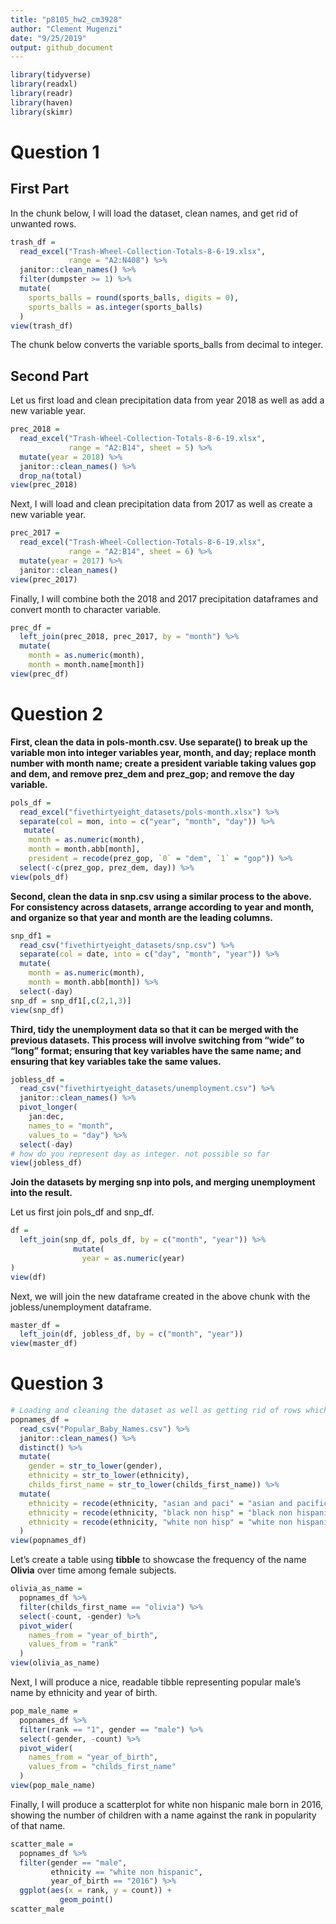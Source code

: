 ```yaml
---
title: "p8105_hw2_cm3928"
author: "Clement Mugenzi"
date: "9/25/2019"
output: github_document
---
```


```r
library(tidyverse)
library(readxl)
library(readr)
library(haven)
library(skimr)
```

# Question 1

## First Part

In the chunk below, I will load the dataset, clean names, and get rid of unwanted rows.

```r
trash_df = 
  read_excel("Trash-Wheel-Collection-Totals-8-6-19.xlsx",
             range = "A2:N408") %>% 
  janitor::clean_names() %>% 
  filter(dumpster >= 1) %>% 
  mutate(
    sports_balls = round(sports_balls, digits = 0),
    sports_balls = as.integer(sports_balls)
  )
view(trash_df)
```

The chunk below converts the variable sports_balls from decimal to integer.

## Second Part

Let us first load and clean precipitation data from year 2018 as well as add a new variable year.

```r
prec_2018 =
  read_excel("Trash-Wheel-Collection-Totals-8-6-19.xlsx",
             range = "A2:B14", sheet = 5) %>% 
  mutate(year = 2018) %>%
  janitor::clean_names() %>% 
  drop_na(total)
view(prec_2018)
```

Next, I will load and clean precipitation data from 2017 as well as create a new variable year.

```r
prec_2017 = 
  read_excel("Trash-Wheel-Collection-Totals-8-6-19.xlsx",
             range = "A2:B14", sheet = 6) %>% 
  mutate(year = 2017) %>% 
  janitor::clean_names()
view(prec_2017)
```


Finally, I will combine both the 2018 and 2017 precipitation dataframes and convert month to character variable.

```r
prec_df = 
  left_join(prec_2018, prec_2017, by = "month") %>% 
  mutate(
    month = as.numeric(month),
    month = month.name[month])
view(prec_df)
```




# Question 2 

**First, clean the data in pols-month.csv. Use separate() to break up the variable mon into integer variables year, month, and day; replace month number with month name; create a president variable taking values gop and dem, and remove prez_dem and prez_gop; and remove the day variable.**

```r
pols_df = 
  read_excel("fivethirtyeight_datasets/pols-month.xlsx") %>% 
  separate(col = mon, into = c("year", "month", "day")) %>% 
   mutate(
    month = as.numeric(month),
    month = month.abb[month],
    president = recode(prez_gop, `0` = "dem", `1` = "gop")) %>% 
  select(-c(prez_gop, prez_dem, day)) %>%
view(pols_df)
```


**Second, clean the data in snp.csv using a similar process to the above. For consistency across datasets, arrange according to year and month, and organize so that year and month are the leading columns.**

```r
snp_df1 = 
  read_csv("fivethirtyeight_datasets/snp.csv") %>%   
  separate(col = date, into = c("day", "month", "year")) %>% 
  mutate(
    month = as.numeric(month),
    month = month.abb[month]) %>% 
  select(-day)
snp_df = snp_df1[,c(2,1,3)]
view(snp_df)
```


**Third, tidy the unemployment data so that it can be merged with the previous datasets. This process will involve switching from “wide” to “long” format; ensuring that key variables have the same name; and ensuring that key variables take the same values.**

```r
jobless_df = 
  read_csv("fivethirtyeight_datasets/unemployment.csv") %>% 
  janitor::clean_names() %>% 
  pivot_longer(
    jan:dec,
    names_to = "month",
    values_to = "day") %>% 
  select(-day)
# how do you represent day as integer. not possible so far
view(jobless_df)
```

**Join the datasets by merging snp into pols, and merging unemployment into the result.**

Let us first join pols_df and snp_df.

```r
df = 
  left_join(snp_df, pols_df, by = c("month", "year")) %>% 
              mutate(
                year = as.numeric(year)
)
view(df)
```

Next, we will join the new dataframe created in the above chunk with the jobless/unemployment dataframe.

```r
master_df = 
  left_join(df, jobless_df, by = c("month", "year"))
view(master_df)
```


# Question 3

```r
# Loading and cleaning the dataset as well as getting rid of rows which appears twice.
popnames_df = 
  read_csv("Popular_Baby_Names.csv") %>% 
  janitor::clean_names() %>% 
  distinct() %>%
  mutate(
    gender = str_to_lower(gender),
    ethnicity = str_to_lower(ethnicity),
    childs_first_name = str_to_lower(childs_first_name)) %>% 
  mutate(
    ethnicity = recode(ethnicity, "asian and paci" = "asian and pacific islander"),
    ethnicity = recode(ethnicity, "black non hisp" = "black non hispanic"),
    ethnicity = recode(ethnicity, "white non hisp" = "white non hispanic")
  )
view(popnames_df)
```


Let's create a table using **tibble** to showcase the frequency of the name **Olivia** over time among female subjects.

```r
olivia_as_name = 
  popnames_df %>% 
  filter(childs_first_name == "olivia") %>% 
  select(-count, -gender) %>% 
  pivot_wider(
    names_from = "year_of_birth",
    values_from = "rank"
  )
view(olivia_as_name)
```

Next, I will produce a nice, readable tibble representing popular male's name by ethnicity and year of birth.

```r
pop_male_name = 
  popnames_df %>% 
  filter(rank == "1", gender == "male") %>% 
  select(-gender, -count) %>% 
  pivot_wider(
    names_from = "year_of_birth",
    values_from = "childs_first_name"
  )
view(pop_male_name)
```

Finally, I will produce a scatterplot for white non hispanic male born in 2016, showing the number of children with a name against the rank in popularity of that name.

```r
scatter_male = 
  popnames_df %>% 
  filter(gender == "male", 
         ethnicity == "white non hispanic", 
         year_of_birth == "2016") %>% 
  ggplot(aes(x = rank, y = count)) +
           geom_point()
scatter_male
```





























